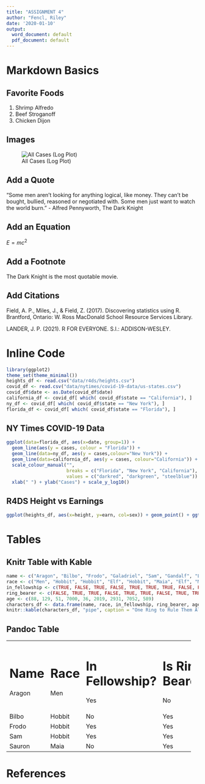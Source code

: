 ---
title: "ASSIGNMENT 4"
author: "Fencl, Riley"
date: '2020-01-10'
output:
  word_document: default
  pdf_document: default
---

# Markdown Basics

## Favorite Foods
1) Shrimp Alfredo
2) Beef Stroganoff 
3) Chicken Dijon 

## Images
![All Cases (Log Plot)](completed/assignment04/plots/10-all-cases-log.png)

## Add a Quote
"Some men aren't looking for anything logical, like money. They can't be bought, bullied, reasoned or negotiated with. Some men just want to watch the world burn." - Alfred Pennyworth, The Dark Knight

## Add an Equation
$E=mc^2$

## Add a Footnote
The Dark Knight is the most quotable movie.

## Add Citations
Field, A. P., Miles, J., &amp; Field, Z. (2017). Discovering statistics using R. Brantford, Ontario: W. Ross MacDonald School Resource
Services Library.

LANDER, J. P. (2021). R FOR EVERYONE. S.l.: ADDISON-WESLEY.

# Inline Code
```{r inlclude = FALSE}

library(ggplot2)
theme_set(theme_minimal())
heights_df <- read.csv("data/r4ds/heights.csv")
covid_df <- read.csv("data/nytimes/covid-19-data/us-states.csv")
covid_df$date <- as.Date(covid_df$date)
california_df <- covid_df[ which( covid_df$state == "California"), ]
ny_df <- covid_df[ which( covid_df$state == "New York"), ]
florida_df <- covid_df[ which( covid_df$state == "Florida"), ]
```


## NY Times COVID-19 Data
```{r echo = FALSE}
ggplot(data=florida_df, aes(x=date, group=1)) +
  geom_line(aes(y = cases, colour = "Florida")) +
  geom_line(data=ny_df, aes(y = cases,colour="New York")) +
  geom_line(data=california_df, aes(y = cases, colour="California")) +
  scale_colour_manual("",
                      breaks = c("Florida", "New York", "California"),
                      values = c("darkred", "darkgreen", "steelblue")) +
  xlab(" ") + ylab("Cases") + scale_y_log10()
```

## R4DS Height vs Earnings
``` {r echo = FALSE}
ggplot(heights_df, aes(x=height, y=earn, col=sex)) + geom_point() + ggtitle("Height vs. Earnings") + xlab("Height (Inches)") + ylab("Earnings (Dollars)")
```

# Tables

## Knitr Table with Kable
```{r echo = FALSE}
name <- c("Aragon", "Bilbo", "Frodo", "Galadriel", "Sam", "Gandalf", "Legolas", "Sauron", "Gollum")
race <- c("Men", "Hobbit", "Hobbit", "Elf", "Hobbit", "Maia", "Elf", "Maia", "Hobbit")
in_fellowship <- c(TRUE, FALSE, TRUE, FALSE, TRUE, TRUE, TRUE, FALSE, FALSE)
ring_bearer <- c(FALSE, TRUE, TRUE, FALSE, TRUE, TRUE, FALSE, TRUE, TRUE)
age <- c(88, 129, 51, 7000, 36, 2019, 2931, 7052, 589)
characters_df <- data.frame(name, race, in_fellowship, ring_bearer, age)
knitr::kable(characters_df, "pipe", caption = "One Ring to Rule Them All")
```

## Pandoc Table
+---------------+---------------+--------------------+-----------------+-----+
| Name          | Race          | In Fellowship?     | Is Ring Bearer? | Age |
+===============+===============+====================+=================+-----+
| Aragon        | Men           | Yes                | No              | 88  |
+---------------+---------------+--------------------+-----------------+-----+
| Bilbo         | Hobbit        | No                 | Yes             | 129 |
+---------------+---------------+--------------------+-----------------+-----+
| Frodo         | Hobbit        | Yes                | Yes             | 51  |
+---------------+---------------+--------------------+-----------------+-----+
| Sam           | Hobbit        | Yes                | Yes             | 36  |
+---------------+---------------+--------------------+-----------------+-----+
| Sauron        | Maia          | No                 | Yes             | 7052|
+---------------+---------------+--------------------+-----------------+-----+

# References
